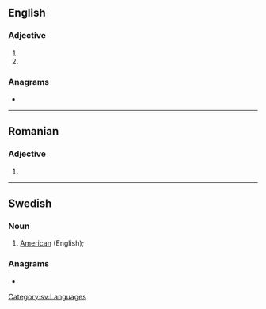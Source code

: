 {{also|amer|âmèr|Amer|Amer.}}
==English==

===Adjective===
{{en-adj|-}}

# {{abbreviation of|en|American}}
# {{abbreviation of|en|Amerindian}}

===Anagrams===
* {{anagrams|en|a=aemr|Arem|Erma|Maré|Ream|mare|mear|rame|ramé|ream}}

----

==Romanian==

===Adjective===
{{head|ro|adjective}}

# {{abbreviation of|ro|american||American}}

----

==Swedish==

===Noun===
{{head|sv|noun}}

# {{lb|sv|lexicography}} [[American]] (English); {{abbreviation of|sv|amerikansk engelska}}

===Anagrams===
* {{anagrams|sv|a=aemr|arme|mera}}

[[Category:sv:Languages]]
